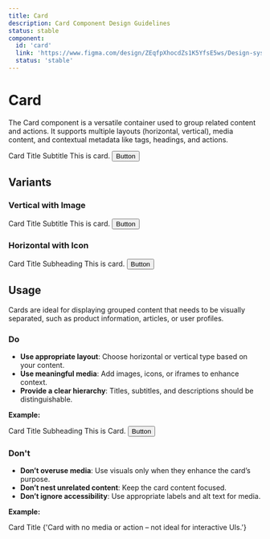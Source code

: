 ```yaml
---
title: Card
description: Card Component Design Guidelines
status: stable
component:
  id: 'card'
  link: 'https://www.figma.com/design/ZEqfpXhocdZs1K5YfsE5ws/Design-system?node-id=929-1576'
  status: 'stable'
---
```


# Card

The Card component is a versatile container used to group related content and actions. It supports multiple layouts (horizontal, vertical), media content, and contextual metadata like tags, headings, and actions.

<Section current="design">

<ComponentPreview>
  <Card type="vertical">
    <CardMedia
      media={{
        type: 'image',
        config: {
          src: 'https://placeholderjs.com/400x300',
        },
      }}
    />
    <CardContainer>
      <CardHeader>
        <CardTitle>
          <Link href="#">Card Title</Link>
        </CardTitle>
        <CardSubtitle>Subtitle</CardSubtitle>
        <CardTag text="New" type="info" />
      </CardHeader>
      <CardDescription>This is card.</CardDescription>
      <CardAction>
        <Button variant="secondary">Button</Button>
      </CardAction>
    </CardContainer>
  </Card>
</ComponentPreview>
<FigmaPreviewButton href="https://www.figma.com/design/ZEqfpXhocdZs1K5YfsE5ws/Design-system?node-id=929-1576" />

## Variants

### Vertical with Image

<ComponentContainer>
  <Card type="vertical">
    <CardMedia
      media={{
        type: 'image',
        config: {
          src: 'https://placeholderjs.com/400x300',
        },
      }}
    />
    <CardContainer>
      <CardHeader>
        <CardTitle>
          <Link href="#">Card Title</Link>
        </CardTitle>
        <CardSubtitle>Subtitle</CardSubtitle>
        <CardTag text="New" type="info" />
      </CardHeader>
      <CardDescription>This is card.</CardDescription>
      <CardAction>
        <Button variant="secondary">Button</Button>
      </CardAction>
    </CardContainer>
  </Card>
</ComponentContainer>

### Horizontal with Icon

<ComponentContainer>
  <Card type="horizontal">
    <CardMedia
      media={{
        type: 'image',
        config: {
          src: 'https://placeholderjs.com/400x300',
        },
      }}
    />
    <CardContainer inset="body">
      <CardHeader>
        <CardTitle>
          <Link href="#">Card Title</Link>
        </CardTitle>
        <CardSubtitle>Subheading</CardSubtitle>
        <CardTag text="New" type="info" />
      </CardHeader>
      <CardDescription>This is card.</CardDescription>
      <CardAction>
        <Button variant="secondary">Button</Button>
      </CardAction>
    </CardContainer>
  </Card>
</ComponentContainer>

## Usage

Cards are ideal for displaying grouped content that needs to be visually separated, such as product information, articles, or user profiles.

### Do

- **Use appropriate layout**: Choose horizontal or vertical type based on your content.
- **Use meaningful media**: Add images, icons, or iframes to enhance context.
- **Provide a clear hierarchy**: Titles, subtitles, and descriptions should be distinguishable.

**Example:**

<ComponentContainer>
  <Card type="vertical">
    <CardMedia
      media={{
        type: 'image',
        config: {
          src: 'https://placeholderjs.com/400x300',
        },
      }}
    />
    <CardContainer>
      <CardHeader>
        <CardTitle>Card Title</CardTitle>
        <CardSubtitle>Subheading</CardSubtitle>
      </CardHeader>
      <CardDescription>This is Card.</CardDescription>
      <CardAction>
        <Button variant="secondary">Button</Button>
      </CardAction>
    </CardContainer>
  </Card>
</ComponentContainer>

### Don't

- **Don’t overuse media**: Use visuals only when they enhance the card’s purpose.
- **Don’t nest unrelated content**: Keep the card content focused.
- **Don’t ignore accessibility**: Use appropriate labels and alt text for media.

**Example:**

<ComponentContainer>
  <Card>
    <CardContainer>
      <CardHeader>
        <CardTitle>Card Title</CardTitle>
      </CardHeader>
      <CardDescription>
        {'Card with no media or action – not ideal for interactive UIs.'}
      </CardDescription>
    </CardContainer>
  </Card>
</ComponentContainer>

</Section>
